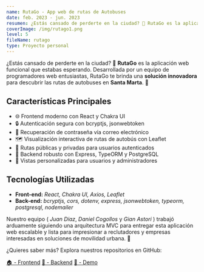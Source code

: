 ```yaml
---
name: RutaGo - App web de rutas de Autobuses
date: feb. 2023 - jun. 2023
resumen: ¿Estás cansado de perderte en la ciudad? 🤔 RutaGo es la aplicación web funcional que estabas esperando. RutaGo te brinda una solución innovadora para descubrir las rutas de autobuses en Santa Marta. 🌴
coverImage: /img/rutago1.png
level: 5
fileName: rutago
type: Proyecto personal
---
```


¿Estás cansado de perderte en la ciudad? 🤔 **RutaGo** es la aplicación web funcional que estabas esperando. Desarrollada por un equipo de programadores web entusiastas, RutaGo te brinda una **solución innovadora** para descubrir las rutas de autobuses en **Santa Marta**. 🌴


## Características Principales

- 🌐 Frontend moderno con React y Chakra UI
- 🔒 Autenticación segura con bcryptjs, jsonwebtoken
- 📧 Recuperación de contraseña vía correo electrónico
- 🗺️ Visualización interactiva de rutas de autobús con Leaflet
- 🔐 Rutas públicas y privadas para usuarios autenticados
- 📡 Backend robusto con Express, TypeORM y PostgreSQL
- 👤 Vistas personalizadas para usuarios y administradores

## Tecnologías Utilizadas

- **Front-end:** *React, Chakra UI, Axios, Leaflet*
- **Back-end:** *bcryptjs, cors, dotenv, express, jsonwebtoken, typeorm, postgresql, nodemailer*

Nuestro equipo ( *Juan Díaz*, *Daniel Cogollos* y *Gian Astori* ) trabajó arduamente siguiendo una arquitectura MVC para entregar esta aplicación web escalable y lista para impresionar a reclutadores y empresas interesadas en soluciones de movilidad urbana. 🚀

¿Quieres saber más? Explora nuestros repositorios en GitHub:

[🏠 - Frontend](https://github.com/Juan7diaz/RutaGo-Frontend)
[🎒 - Backend](https://github.com/Juan7diaz/RutaGo-Backend)
[🚀 - Demo](https://rutago.netlify.app/)
